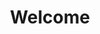 ---
title: "Welcome"
description: "Welcome to our Documentation pages, where you will find either videos, or text based documentation.

Any questions, use the support link to the top, and alittle to the right."
---